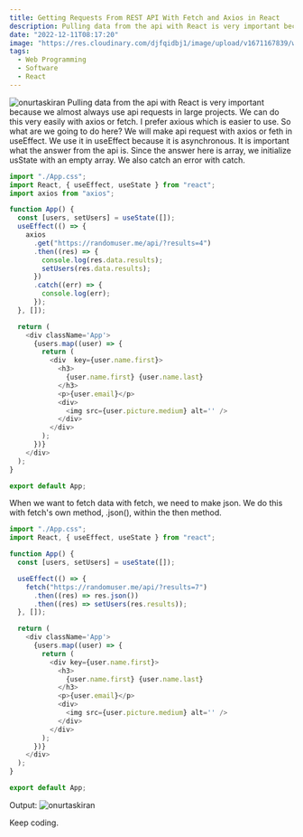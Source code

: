 ```yaml
---
title: Getting Requests From REST API With Fetch and Axios in React
description: Pulling data from the api with React is very important because we almost always use api requests in large projects.  We can do this very easily with axios or fetch.
date: "2022-12-11T08:17:20"
image: "https://res.cloudinary.com/djfqidbj1/image/upload/v1671167839/wehpucekmo1nngiwew3f.jpg"
tags:
  - Web Programming
  - Software
  - React
---
```

<img className="w-full rounded-xl" src="https://res.cloudinary.com/djfqidbj1/image/upload/v1671167839/wehpucekmo1nngiwew3f.jpg" alt="onurtaskiran" />
Pulling data from the api with React is very important because we almost always use api requests in large projects.  We can do this very easily with axios or fetch. I prefer axious which is easier to use. So what are we going to do here? We will make api request with axios or feth in useEffect. We use it in useEffect because it is asynchronous. It is important what the answer from the api is. Since the answer here is array, we initialize usState with an empty array. We also catch an error with catch.

```javascript
import "./App.css";
import React, { useEffect, useState } from "react";
import axios from "axios";

function App() {
  const [users, setUsers] = useState([]);
  useEffect(() => {
    axios
      .get("https://randomuser.me/api/?results=4")
      .then((res) => {
        console.log(res.data.results);
        setUsers(res.data.results);
      })
      .catch((err) => {
        console.log(err);
      });
  }, []);

  return (
    <div className='App'>
      {users.map((user) => {
        return (
          <div  key={user.name.first}>
            <h3>
              {user.name.first} {user.name.last}
            </h3>
            <p>{user.email}</p>
            <div>
              <img src={user.picture.medium} alt='' />
            </div>
          </div>
        );
      })}
    </div>
  );
}

export default App;
```

When we want to fetch data with fetch, we need to make json. We do this with fetch's own method, .json(), within the then method.

```javascript
import "./App.css";
import React, { useEffect, useState } from "react";

function App() {
  const [users, setUsers] = useState([]);

  useEffect(() => {
    fetch("https://randomuser.me/api/?results=7")
      .then((res) => res.json())
      .then((res) => setUsers(res.results));
  }, []);

  return (
    <div className='App'>
      {users.map((user) => {
        return (
          <div key={user.name.first}>
            <h3>
              {user.name.first} {user.name.last}
            </h3>
            <p>{user.email}</p>
            <div>
              <img src={user.picture.medium} alt='' />
            </div>
          </div>
        );
      })}
    </div>
  );
}

export default App;
```
Output:
<img className="w-full rounded-xl" src="https://res.cloudinary.com/djfqidbj1/image/upload/v1704688947/frghzwmk3jnjo2bub4h3.jpg" alt="onurtaskiran" />

Keep coding.